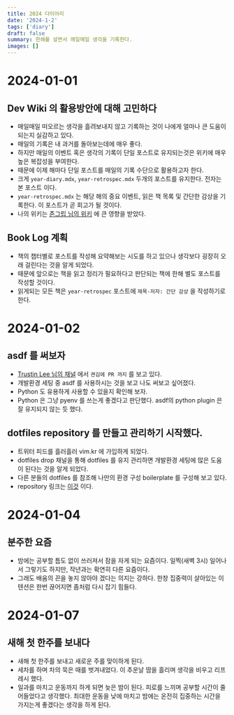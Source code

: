 ```yaml
---
title: 2024 다이어리
date: '2024-1-2'
tags: ['diary']
draft: false
summary: 한해를 살면서 매일매일 생각을 기록한다.
images: []
---
```


# 2024-01-01

## Dev Wiki 의 활용방안에 대해 고민하다

- 매일매일 떠오르는 생각을 흘려보내지 않고 기록하는 것이 나에게 얼마나 큰 도움이 되는지 실감하고 있다.
- 매일의 기록은 내 과거를 돌아보는데에 매우 좋다.
- 하지만 매일의 이벤트 혹은 생각의 기록이 단일 포스트로 유지되는것은 위키에 매우 높은 복잡성을 부여한다.
- 때문에 이제 해마다 단일 포스트를 매일의 기록 수단으로 활용하고자 한다.
- 크게 `year-diary.mdx`, `year-retrospec.mdx` 두개의 포스트를 유지한다. 전자는 본 포스트 이다.
- `year-retrospec.mdx` 는 해당 해의 중요 이벤트, 읽은 책 목록 및 간단한 감상을 기록한다. 이 포스트가 곧 회고가 될 것이다.
- 나의 위키는 [존그립 님의 위키](https://johngrib.github.io/) 에 큰 영향을 받았다.

## Book Log 계획

- 책의 챕터별로 포스트를 작성해 요약해보는 시도를 하고 있으나 생각보다 굉장히 오래 걸린다는 것을 알게 되었다.
- 때문에 앞으로는 책을 읽고 정리가 필요하다고 판단되는 책에 한해 별도 포스트를 작성할 것이다.
- 읽게되는 모든 책은 `year-retrospec` 포스트에 `제목-저자: 간단 감상` 을 작성하기로 한다.

# 2024-01-02

## asdf 를 써보자

- [Trustin Lee 님의 채널](https://www.youtube.com/@trustinlee) 에서 `켠김에 PR 까지` 를 보고 있다.
- 개발환경 세팅 중 asdf 를 사용하시는 것을 보고 나도 써보고 싶어졌다.
- Python 도 유용하게 사용할 수 있을지 확인해 보자.
- Python 은 그냥 pyenv 를 쓰는게 좋겠다고 판단했다. asdf의 python plugin 은 잘 유지되지 않는 듯 했다.

## dotfiles repository 를 만들고 관리하기 시작했다.

- 트위터 피드를 흘러흘러 vim.kr 에 가입하게 되었다.
- dotfiles drop 채널을 통해 dotfiles 를 유지 관리하면 개발환경 세팅에 많은 도움이 된다는 것을 알게 되었다.
- 다른 분들의 dotfiles 를 참조해 나만의 환경 구성 boilerplate 를 구성해 보고 있다.
- repository 링크는 [이것](https://github.com/orchwang/dotfiles) 이다.

# 2024-01-04

## 분주한 요즘

- 밤에는 공부할 틈도 없이 쓰러져서 잠을 자게 되는 요즘이다. 일찍(새벽 3시) 일어나서 그렇기도 하지만, 작년과는 확연히 다른 요즘이다.
- 그래도 배움의 끈을 놓지 않아야 겠다는 의지는 강하다. 한창 집중력이 살아있는 이 텐션은 한번 끊어지면 좀처럼 다시 잡기 힘들다.

# 2024-01-07

## 새해 첫 한주를 보내다

- 새해 첫 한주를 보내고 새로운 주를 맞이하게 된다.
- 세차를 하며 차의 묵은 때를 벗겨내었다. 이 추운날 땀을 흘리며 생각을 비우고 리프레시 했다.
- 일과를 마치고 운동까지 하게 되면 늦은 밤이 된다. 피로를 느끼며 공부할 시간이 줄어들었다고 생각했다. 최대한 운동을 낮에 마치고 밤에는 온전히 집중하는 시간을 가지는게 좋겠다는 생각을 하게 된다.

